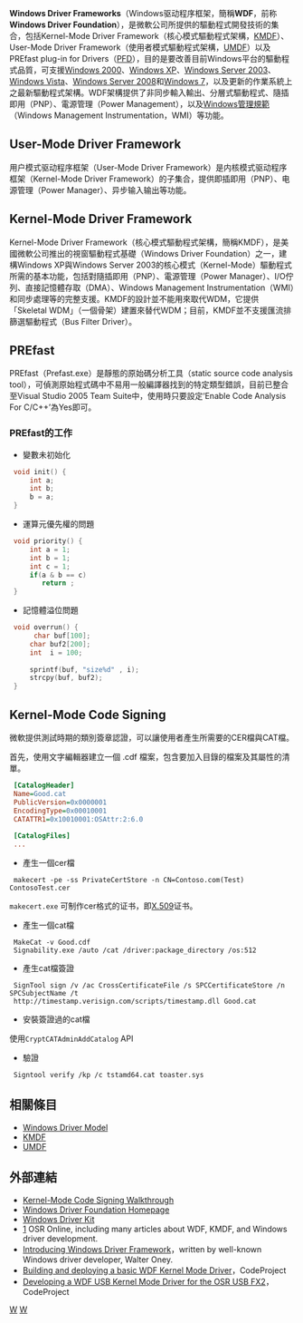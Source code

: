 {{howto|time=2014-10-18T08:16:56+00:00}}
{{noteTA|G1=IT}}

'''Windows Driver Frameworks'''（Windows驱动程序框架，簡稱'''WDF'''，前称'''Windows Driver Foundation'''），是微軟公司所提供的驅動程式開發技術的集合，包括Kernel-Mode Driver Framework（核心模式驅動程式架構，[[KMDF|KMDF]]）、User-Mode Driver Framework（使用者模式驅動程式架構，[[UMDF|UMDF]]）以及PREfast plug-in for Drivers（[[PREFast_for_Drivers|PFD]]），目的是要改善目前Windows平台的驅動程式品質，可支援[[Windows_2000|Windows 2000]]、[[Windows_XP|Windows XP]]、[[Windows_Server_2003|Windows Server 2003]]、[[Windows_Vista|Windows Vista]]、[[Windows_Server_2008|Windows Server 2008]]和[[Windows_7|Windows 7]]，以及更新的作業系統上之最新驅動程式架構。WDF架構提供了非同步輸入輸出、分層式驅動程式、隨插即用（PNP）、電源管理（Power Management），以及[[Windows管理規範|Windows管理規範]]（Windows Management Instrumentation，WMI）等功能。

== User-Mode Driver Framework ==
{{main|UMDF}}

用户模式驱动程序框架（User-Mode Driver Framework）是内核模式驱动程序框架（Kernel-Mode Driver Framework）的子集合，提供即插即用（PNP）、电源管理（Power Manager）、异步输入输出等功能。

== Kernel-Mode Driver Framework ==
{{main|KMDF}}

Kernel-Mode Driver Framework（核心模式驅動程式架構，簡稱KMDF），是美國微軟公司推出的視窗驅動程式基礎（Windows Driver Foundation）之一，建構Windows XP與Windows Server 2003的核心模式（Kernel-Mode）驅動程式所需的基本功能，包括對隨插即用（PNP）、電源管理（Power Manager）、I/O佇列、直接記憶體存取（DMA）、Windows Management Instrumentation（WMI）和同步處理等的完整支援。KMDF的設計並不能用來取代WDM，它提供「Skeletal WDM」（一個骨架）建置來替代WDM；目前，KMDF並不支援匯流排篩選驅動程式（Bus Filter Driver）。

== PREfast ==
{{main|PREfast}}

PREfast（Prefast.exe）是靜態的原始碼分析工具（static source code analysis tool），可偵測原始程式碼中不易用一般編譯器找到的特定類型錯誤，目前已整合至Visual Studio 2005 Team Suite中，使用時只要設定‘Enable Code Analysis For C/C++’為Yes即可。

=== PREfast的工作 ===
* 變數未初始化
<syntaxhighlight lang=cpp>
 void init() {
     int a;
     int b;
     b = a;
 }
</syntaxhighlight>
* 運算元優先權的問題
<syntaxhighlight lang=cpp>
 void priority() {
     int a = 1;
     int b = 1;
     int c = 1;
     if(a & b == c)
        return ;
 }
</syntaxhighlight>
* 記憶體溢位問題
<syntaxhighlight lang=cpp>
 void overrun() {
      char buf[100];
     char buf2[200];
     int  i = 100;
 
     sprintf(buf, "size%d" , i);
     strcpy(buf, buf2);
 }
</syntaxhighlight>

== Kernel-Mode Code Signing ==
微軟提供測試時期的類別簽章認證，可以讓使用者產生所需要的CER檔與CAT檔。

首先，使用文字編輯器建立一個 .cdf 檔案，包含要加入目錄的檔案及其屬性的清單。
<syntaxhighlight lang=ini>
 [CatalogHeader]
 Name=Good.cat
 PublicVersion=0x0000001
 EncodingType=0x00010001
 CATATTR1=0x10010001:OSAttr:2:6.0
 
 [CatalogFiles]
 ...
</syntaxhighlight>
*產生一個cer檔
<syntaxhighlight lang=dos>
 makecert -pe -ss PrivateCertStore -n CN=Contoso.com(Test) ContosoTest.cer
</syntaxhighlight>
<code>makecert.exe</code> 可制作cer格式的证书，即[[X.509|X.509]]证书。
*產生一個cat檔
<syntaxhighlight lang=dos>
 MakeCat -v Good.cdf
 Signability.exe /auto /cat /driver:package_directory /os:512
</syntaxhighlight>
*產生cat檔簽證
<syntaxhighlight lang=dos>
 SignTool sign /v /ac CrossCertificateFile /s SPCCertificateStore /n SPCSubjectName /t
 http://timestamp.verisign.com/scripts/timestamp.dll Good.cat
</syntaxhighlight>
*安裝簽證過的cat檔
使用<code>CryptCATAdminAddCatalog</code> API
*驗證
<syntaxhighlight lang=dos>
 Signtool verify /kp /c tstamd64.cat toaster.sys
</syntaxhighlight>

== 相關條目 ==
* [[Windows_Driver_Model|Windows Driver Model]]
* [[KMDF|KMDF]]
* [[UMDF|UMDF]]

== 外部連結 ==
* [http://www.microsoft.com/taiwan/whdc/winlogo/drvsign/kmcs_walkthrough.mspx Kernel-Mode Code Signing Walkthrough] {{Wayback|url=http://www.microsoft.com/taiwan/whdc/winlogo/drvsign/kmcs_walkthrough.mspx |date=20080321062106 }}
* [https://web.archive.org/web/20080206174045/http://www.microsoft.com/whdc/driver/wdf/default.mspx Windows Driver Foundation Homepage]
* [https://web.archive.org/web/20061205134139/http://www.microsoft.com/whdc/devtools/wdk/default.mspx Windows Driver Kit]
* [https://web.archive.org/web/20070730233021/http://www.osronline.com/] OSR Online, including many articles about WDF, KMDF, and Windows driver development.
* [https://web.archive.org/web/20091021174351/http://www.wd-3.com/archive/FrameworkIntro.htm Introducing Windows Driver Framework]，written by well-known Windows driver developer, Walter Oney.
*[https://web.archive.org/web/20060422192541/http://www.codeproject.com/system/wdf_kmdf_basic.asp Building and deploying a basic WDF Kernel Mode Driver]，CodeProject
*[https://web.archive.org/web/20071014004348/http://www.codeproject.com/system/kmdf_osr_usb_fx2.asp Developing a WDF USB Kernel Mode Driver for the OSR USB FX2]，CodeProject

{{Microsoft APIs}}

[[Category:微軟API|W]]
[[Category:驱动程序|W]]